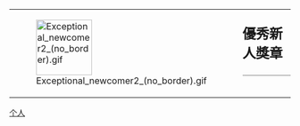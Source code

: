 {| style="border: 1px solid {{{border|gray}}}; background-color: {{{color|#fdffe7}}};"
|rowspan="2" valign="middle" | [[File:Exceptional newcomer2 (no border).gif|100px]]
|rowspan="2" |
|style="font-size: x-large; padding: 0; vertical-align: middle; height: 1.1em;" | '''優秀新人獎章'''
|-
|style="vertical-align: middle; border-top: 1px solid gray;" | {{{1}}}
|}

<noinclude>
[[Category:維基星章模板|个人]]
</noinclude>
